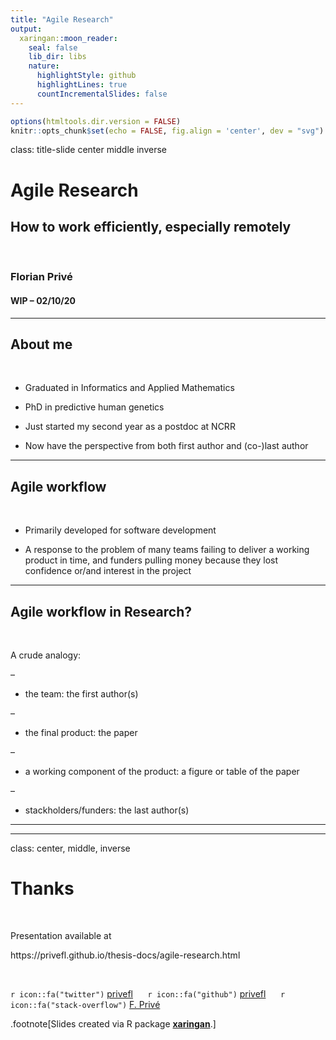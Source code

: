 ```yaml
---
title: "Agile Research"
output:
  xaringan::moon_reader:
    seal: false
    lib_dir: libs
    nature:
      highlightStyle: github
      highlightLines: true
      countIncrementalSlides: false
---
```


```r
options(htmltools.dir.version = FALSE)
knitr::opts_chunk$set(echo = FALSE, fig.align = 'center', dev = "svg")
```

class: title-slide center middle inverse

# Agile Research

## How to work efficiently, especially remotely 

<br>

### Florian Privé

#### WIP -- 02/10/20

---

## About me

<br>

- Graduated in Informatics and Applied Mathematics 

- PhD in predictive human genetics

- Just started my second year as a postdoc at NCRR

- Now have the perspective from both first author and (co-)last author


---

## Agile workflow

<br>

- Primarily developed for software development

- A response to the problem of many teams failing to deliver a working product in time, and funders pulling money because they lost confidence or/and interest in the project

---

## Agile workflow in Research?

<br>

A crude analogy:

--

- the team: the first author(s)

--

- the final product: the paper

--

- a working component of the product: a figure or table of the paper

--

- stackholders/funders: the last author(s)

---

---
class: center, middle, inverse

# Thanks

<br>

Presentation available at

https://privefl.github.io/thesis-docs/agile-research.html

<br>


`r icon::fa("twitter")` [privefl](https://twitter.com/privefl) &nbsp;&nbsp;&nbsp;&nbsp; `r icon::fa("github")` [privefl](https://github.com/privefl) &nbsp;&nbsp;&nbsp;&nbsp; `r icon::fa("stack-overflow")` [F. Privé](https://stackoverflow.com/users/6103040/f-priv%c3%a9)

.footnote[Slides created via R package [**xaringan**](https://github.com/yihui/xaringan).]
